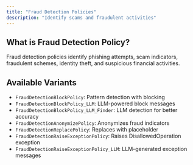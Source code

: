 ```yaml
---
title: "Fraud Detection Policies"
description: "Identify scams and fraudulent activities"
---
```


## What is Fraud Detection Policy?

Fraud detection policies identify phishing attempts, scam indicators, fraudulent schemes, identity theft, and suspicious financial activities.

## Available Variants

- `FraudDetectionBlockPolicy`: Pattern detection with blocking
- `FraudDetectionBlockPolicy_LLM`: LLM-powered block messages
- `FraudDetectionBlockPolicy_LLM_Finder`: LLM detection for better accuracy
- `FraudDetectionAnonymizePolicy`: Anonymizes fraud indicators
- `FraudDetectionReplacePolicy`: Replaces with placeholder
- `FraudDetectionRaiseExceptionPolicy`: Raises DisallowedOperation exception
- `FraudDetectionRaiseExceptionPolicy_LLM`: LLM-generated exception messages
